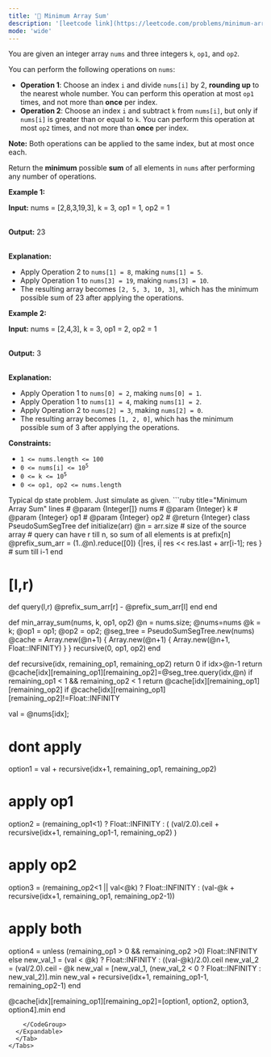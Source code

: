 ```yaml
---
title: '🧀 Minimum Array Sum'
description: '[leetcode link](https://leetcode.com/problems/minimum-array-sum/description/)'
mode: 'wide'
---
```

<Tabs>
  <Tab title="Question" icon="circle-question" iconType="regular">
    <Card>
      <p>You are given an integer array <code>nums</code> and three integers <code>k</code>, <code>op1</code>, and <code>op2</code>.</p>  <p>You can perform the following operations on <code>nums</code>:</p>  <ul>  <li><strong>Operation 1</strong>: Choose an index <code>i</code> and divide <code>nums[i]</code> by 2, <strong>rounding up</strong> to the nearest whole number. You can perform this operation at most <code>op1</code> times, and not more than <strong>once</strong> per index.</li>  <li><strong>Operation 2</strong>: Choose an index <code>i</code> and subtract <code>k</code> from <code>nums[i]</code>, but only if <code>nums[i]</code> is greater than or equal to <code>k</code>. You can perform this operation at most <code>op2</code> times, and not more than <strong>once</strong> per index.</li> </ul>  <p><strong>Note:</strong> Both operations can be applied to the same index, but at most once each.</p>  <p>Return the <strong>minimum</strong> possible <strong>sum</strong> of all elements in <code>nums</code> after performing any number of operations.</p>   <p><strong class="example">Example 1:</strong></p>  <div class="example-block"> <p><strong>Input:</strong> <span class="example-io">nums = [2,8,3,19,3], k = 3, op1 = 1, op2 = 1</span></p>  <p><br/> <strong>Output:</strong> <span class="example-io">23</span></p>  <p><br/> <strong>Explanation:</strong></p>  <ul>  <li>Apply Operation 2 to <code>nums[1] = 8</code>, making <code>nums[1] = 5</code>.</li>  <li>Apply Operation 1 to <code>nums[3] = 19</code>, making <code>nums[3] = 10</code>.</li>  <li>The resulting array becomes <code>[2, 5, 3, 10, 3]</code>, which has the minimum possible sum of 23 after applying the operations.</li> </ul> </div>  <p><strong class="example">Example 2:</strong></p>  <div class="example-block"> <p><strong>Input:</strong> <span class="example-io">nums = [2,4,3], k = 3, op1 = 2, op2 = 1</span></p>  <p><br/> <strong>Output:</strong> <span class="example-io">3</span></p>  <p><br/> <strong>Explanation:</strong></p>  <ul>  <li>Apply Operation 1 to <code>nums[0] = 2</code>, making <code>nums[0] = 1</code>.</li>  <li>Apply Operation 1 to <code>nums[1] = 4</code>, making <code>nums[1] = 2</code>.</li>  <li>Apply Operation 2 to <code>nums[2] = 3</code>, making <code>nums[2] = 0</code>.</li>  <li>The resulting array becomes <code>[1, 2, 0]</code>, which has the minimum possible sum of 3 after applying the operations.</li> </ul> </div>   <p><strong>Constraints:</strong></p>  <ul>  <li><code>1 &lt;= nums.length &lt;= 100</code></li>  <li><code><font face="monospace">0 &lt;= nums[i] &lt;= 10<sup>5</sup></font></code></li>  <li><code>0 &lt;= k &lt;= 10<sup>5</sup></code></li>  <li><code>0 &lt;= op1, op2 &lt;= nums.length</code></li> </ul> 
    </Card>
  </Tab>
  <Tab title="Solution" icon="lightbulb" iconType="regular" >
    <Card>
      Typical dp state problem. Just simulate as given.
    </Card>
  <Expandable title="code">
    <CodeGroup dropdown>
```ruby title="Minimum Array Sum" lines
# @param {Integer[]} nums
# @param {Integer} k
# @param {Integer} op1
# @param {Integer} op2
# @return {Integer}
class PseudoSumSegTree
  def initialize(arr)
    @n = arr.size # size of the source array
    # query can have r till n, so sum of all elements is at prefix[n]
    @prefix_sum_arr = (1..@n).reduce([0]) {|res, i| res << res.last + arr[i-1]; res } # sum till i-1
  end
  
  # [l,r)
  def query(l,r)
    @prefix_sum_arr[r] - @prefix_sum_arr[l]
  end
end

def min_array_sum(nums, k, op1, op2)
  @n = nums.size; @nums=nums
  @k = k; @op1 = op1; @op2 = op2;
  @seg_tree = PseudoSumSegTree.new(nums)
  @cache = Array.new(@n+1) { Array.new(@n+1) { Array.new(@n+1, Float::INFINITY) } }
  recursive(0, op1, op2)
end

def recursive(idx, remaining_op1, remaining_op2)
  return 0 if idx>@n-1
  return @cache[idx][remaining_op1][remaining_op2]=@seg_tree.query(idx,@n) if remaining_op1 < 1 && remaining_op2 < 1
  return @cache[idx][remaining_op1][remaining_op2] if @cache[idx][remaining_op1][remaining_op2]!=Float::INFINITY
  
  
  val = @nums[idx];
  
  # dont apply
  option1 = val + recursive(idx+1, remaining_op1, remaining_op2)

  # apply op1
  option2 = (remaining_op1<1) ? Float::INFINITY : ( (val/2.0).ceil  + recursive(idx+1, remaining_op1-1, remaining_op2) )

  # apply op2
  option3 = (remaining_op2<1 || val<@k) ? Float::INFINITY : (val-@k + recursive(idx+1, remaining_op1, remaining_op2-1))
  
  # apply both
  option4 = unless (remaining_op1 > 0 && remaining_op2 >0)
    Float::INFINITY
   else
    new_val_1 = (val < @k) ? Float::INFINITY : ((val-@k)/2.0).ceil
    new_val_2 = (val/2.0).ceil - @k
    new_val = [new_val_1, (new_val_2 < 0 ? Float::INFINITY : new_val_2)].min
    new_val + recursive(idx+1, remaining_op1-1, remaining_op2-1)
   end

  @cache[idx][remaining_op1][remaining_op2]=[option1, option2, option3, option4].min
end
```
    </CodeGroup>
  </Expandable>
  </Tab>
</Tabs>